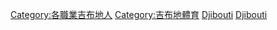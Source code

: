 [[Category:各職業吉布地人|Category:各職業吉布地人]]
[[Category:吉布地體育|Category:吉布地體育]]
[[Category:各國運動員|Djibouti]]
[[Category:非洲運動員|Djibouti]]